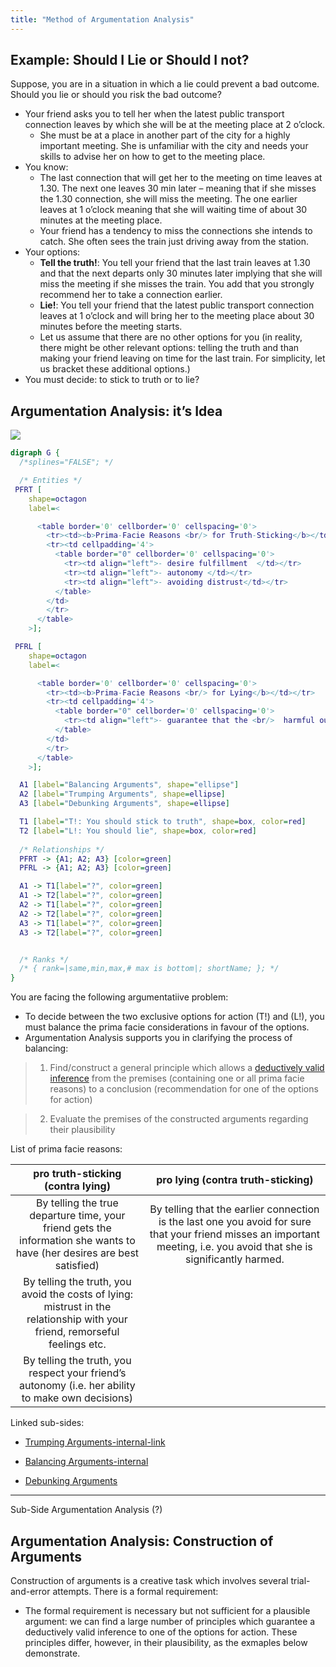 ```yaml
---
title: "Method of Argumentation Analysis"
---
```


## Example: Should I Lie or Should I not?

Suppose, you are in a situation in which a lie could prevent a bad outcome. Should you lie or should you risk the bad outcome?

* Your friend asks you to tell her when the latest public transport connection leaves by which she will be at the meeting place at 2 o'clock.
  * She must be at a place in another part of the city for a highly important meeting. She is unfamiliar with the city and needs your skills to advise her on how to get to the meeting place. 
* You know:
  * The last connection that will get her to the meeting on time leaves at 1.30. The next one leaves 30 min later -- meaning that if she misses the 1.30 connection, she will miss the meeting. The one earlier leaves at 1 o'clock meaning that she will waiting time of about 30 minutes at the meeting place.
  * Your friend has a tendency to miss the connections she intends to catch. She often sees the train just driving away from the station.
* Your options:
  * **Tell the truth!**: You tell your friend that the last train leaves at 1.30 and that the next departs only 30 minutes later implying that she will miss the meeting if she misses the train. You add that you strongly recommend her to take a connection earlier.
  * **Lie!**: You tell your friend that the latest public transport connection leaves at 1 o'clock and will bring her to the meeting place about 30 minutes before the meeting starts.
  * Let us assume that there are no other options for you (in reality, there might be other relevant options: telling the truth and than making your friend leaving on time for the last train. For simplicity, let us bracket these additional options.)
* You must decide: to stick to truth or to lie?

## Argumentation Analysis: it's Idea

![](./Graphics/argument-analysis.png)

<!--
```mermaid
/*flowchart TD
/*C1[Pro-Truth Sticking]-> A(Trumping Arguments) & B(Balancing Arguments) & D(Debunking Arguments)
/*C2[Pro-Lying]-> A(Trumping Arguments) & B(Balancing Arguments) & D(Debunking Arguments)
```
-->

```dot
digraph G {
  /*splines="FALSE"; */

  /* Entities */
 PFRT [
    shape=octagon
    label=<

      <table border='0' cellborder='0' cellspacing='0'>
        <tr><td><b>Prima-Facie Reasons <br/> for Truth-Sticking</b></td></tr>
        <tr><td cellpadding='4'>
          <table border="0" cellborder='0' cellspacing='0'>
            <tr><td align="left">- desire fulfillment  </td></tr>
            <tr><td align="left">- autonomy </td></tr>
            <tr><td align="left">- avoiding distrust</td></tr>
          </table>
        </td>
        </tr>
      </table>
    >];

 PFRL [
    shape=octagon
    label=<

      <table border='0' cellborder='0' cellspacing='0'>
        <tr><td><b>Prima-Facie Reasons <br/> for Lying</b></td></tr>
        <tr><td cellpadding='4'>
          <table border="0" cellborder='0' cellspacing='0'>
            <tr><td align="left">- guarantee that the <br/>  harmful outcomes for <br/> your friend are avoided</td></tr>
          </table>
        </td>
        </tr>
      </table>
    >];

  A1 [label="Balancing Arguments", shape="ellipse"]
  A2 [label="Trumping Arguments", shape=ellipse]
  A3 [label="Debunking Arguments", shape=ellipse]

  T1 [label="T!: You should stick to truth", shape=box, color=red]
  T2 [label="L!: You should lie", shape=box, color=red]
  
  /* Relationships */
  PFRT -> {A1; A2; A3} [color=green]
  PFRL -> {A1; A2; A3} [color=green]

  A1 -> T1[label="?", color=green]
  A1 -> T2[label="?", color=green]
  A2 -> T1[label="?", color=green]
  A2 -> T2[label="?", color=green]
  A3 -> T1[label="?", color=green]
  A3 -> T2[label="?", color=green]


  /* Ranks */
  /* { rank=|same,min,max,# max is bottom|; shortName; }; */
}
```


You are facing the following argumentatiive problem:

* To decide between the two exclusive options for action (T!) and (L!), you must balance the prima facie considerations in favour of the options.
* Argumentation Analysis supports you in clarifying the process of balancing:


> (1) Find/construct a general principle which allows a [deductively valid inference]()
> from the premises (containing one or all prima facie reasons) to a conclusion  (recommendation for one of the options for action) 

> (2) Evaluate the premises of the constructed arguments regarding their plausibility

List of prima facie reasons:

| pro truth-sticking (contra lying)                                                                                           | pro lying (contra truth-sticking)                                                                                                                                        |
|:---------------------------------------------------------------------------------------------------------------------------:|:------------------------------------------------------------------------------------------------------------------------------------------------------------------------:|
| By telling the true departure time, your friend gets the information she wants to have (her desires are best satisfied)     | By telling that the earlier connection is the last one you avoid for sure that your friend misses an important meeting, i.e. you avoid that she is significantly harmed. |
| By telling the truth, you avoid the costs of lying: mistrust in the relationship with your friend, remorseful feelings etc. |                                                                                                                                                                          |
| By telling the truth, you respect your friend's autonomy (i.e. her ability to make own decisions)                           |                                                                                                                                                                          |

Linked sub-sides:

* [Trumping Arguments-internal-link](./Trumping-Principles.qmd) 

* [Balancing Arguments-internal](./Balancing-Principles.qmd)

* [Debunking Arguments]()

-------------

Sub-Side Argumentation Analysis (?)

## Argumentation Analysis: Construction of Arguments

Construction of arguments is a creative task which involves several trial-and-error attempts. There is a formal requirement:

* The formal requirement is necessary but not sufficient for a plausible argument: we can find a large number of principles which guarantee a deductively valid inference to one of the options for action. These principles differ, however, in their plausibility, as the exmaples below demonstrate.

### 

